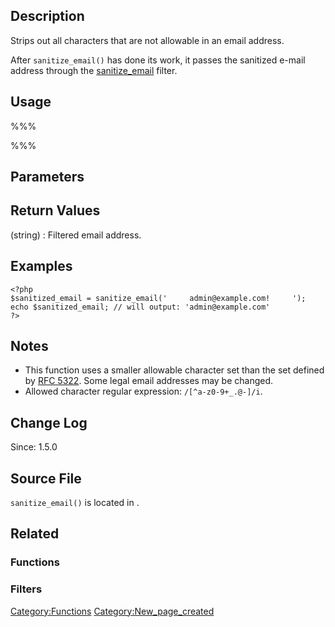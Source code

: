 == Description ==
Strips out all characters that are not allowable in an email address.

After <code>sanitize_email()</code> has done its work, it passes the sanitized e-mail address through the [[Plugin API/Filter Reference/sanitize_email|sanitize_email]] filter.

== Usage ==
%%%<?php sanitize_email( $email ) ?>%%%

== Parameters ==
{{Parameter|$email|string|Email address to filter.}}

== Return Values ==
; (string) : Filtered email address.

== Examples ==
<pre>
<?php
$sanitized_email = sanitize_email('     admin@example.com!     ');
echo $sanitized_email; // will output: 'admin@example.com'
?>
</pre>

== Notes ==
* This function uses a smaller allowable character set than the set defined by [http://tools.ietf.org/html/rfc5322 RFC 5322]. Some legal email addresses may be changed.
* Allowed character regular expression: <code>/[^a-z0-9+_.@-]/i</code>.

== Change Log ==
Since: 1.5.0

== Source File ==

<code>sanitize_email()</code> is located in {{Trac|wp-includes/formatting.php}}.

== Related ==

=== Functions ===
{{sanitize functions|sanitize_email()}}

=== Filters ===
{{sanitize filters|sanitize_email}}

{{Tag Footer}}

[[Category:Functions]]
[[Category:New_page_created]]